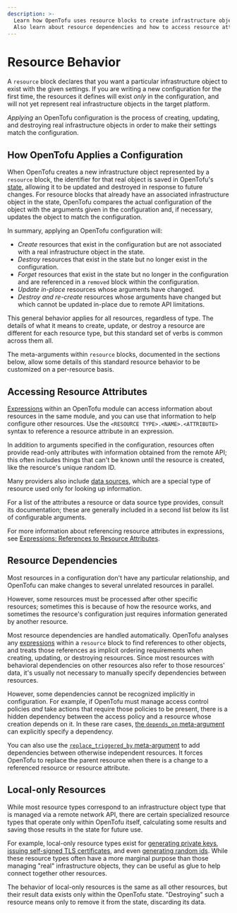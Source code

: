 ```yaml
---
description: >-
  Learn how OpenTofu uses resource blocks to create infrastructure objects.
  Also learn about resource dependencies and how to access resource attributes.
---
```


# Resource Behavior

A `resource` block declares that you want a particular infrastructure object
to exist with the given settings. If you are writing a new configuration for
the first time, the resources it defines will exist _only_ in the configuration,
and will not yet represent real infrastructure objects in the target platform.

_Applying_ an OpenTofu configuration is the process of creating, updating,
and destroying real infrastructure objects in order to make their settings
match the configuration.

## How OpenTofu Applies a Configuration

When OpenTofu creates a new infrastructure object represented by a `resource`
block, the identifier for that real object is saved in OpenTofu's
[state](../../language/state/index.mdx), allowing it to be updated and destroyed
in response to future changes. For resource blocks that already have an
associated infrastructure object in the state, OpenTofu compares the
actual configuration of the object with the arguments given in the
configuration and, if necessary, updates the object to match the configuration.

In summary, applying an OpenTofu configuration will:

- _Create_ resources that exist in the configuration but are not associated with a real infrastructure object in the state.
- _Destroy_ resources that exist in the state but no longer exist in the configuration.
- _Forget_ resources that exist in the state but no longer in the configuration and are referenced in a `removed` block within the configuration.
- _Update in-place_ resources whose arguments have changed.
- _Destroy and re-create_ resources whose arguments have changed but which cannot be updated in-place due to remote API limitations.

This general behavior applies for all resources, regardless of type. The
details of what it means to create, update, or destroy a resource are different
for each resource type, but this standard set of verbs is common across them
all.

The meta-arguments within `resource` blocks, documented in the
sections below, allow some details of this standard resource behavior to be
customized on a per-resource basis.

## Accessing Resource Attributes

[Expressions](../../language/expressions/index.mdx) within an OpenTofu module can access
information about resources in the same module, and you can use that information
to help configure other resources. Use the `<RESOURCE TYPE>.<NAME>.<ATTRIBUTE>`
syntax to reference a resource attribute in an expression.

In addition to arguments specified in the configuration, resources often provide
read-only attributes with information obtained from the remote API; this often
includes things that can't be known until the resource is created, like the
resource's unique random ID.

Many providers also include [data sources](../../language/data-sources/index.mdx),
which are a special type of resource used only for looking up information.

For a list of the attributes a resource or data source type provides, consult
its documentation; these are generally included in a second list below its list
of configurable arguments.

For more information about referencing resource attributes in expressions, see
[Expressions: References to Resource Attributes](../../language/expressions/references.mdx#references-to-resource-attributes).

## Resource Dependencies

Most resources in a configuration don't have any particular relationship, and
OpenTofu can make changes to several unrelated resources in parallel.

However, some resources must be processed after other specific resources;
sometimes this is because of how the resource works, and sometimes the
resource's configuration just requires information generated by another
resource.

Most resource dependencies are handled automatically. OpenTofu analyses any
[expressions](../../language/expressions/index.mdx) within a `resource` block to find references
to other objects, and treats those references as implicit ordering requirements
when creating, updating, or destroying resources. Since most resources with
behavioral dependencies on other resources also refer to those resources' data,
it's usually not necessary to manually specify dependencies between resources.

However, some dependencies cannot be recognized implicitly in configuration. For
example, if OpenTofu must manage access control policies _and_ take actions
that require those policies to be present, there is a hidden dependency between
the access policy and a resource whose creation depends on it. In these rare
cases,
[the `depends_on` meta-argument](../../language/meta-arguments/depends_on.mdx)
can explicitly specify a dependency.

You can also use the [`replace_triggered_by` meta-argument](../../language/meta-arguments/lifecycle.mdx#replace_triggered_by) to add dependencies between otherwise independent resources. It forces OpenTofu to replace the parent resource when there is a change to a referenced resource or resource attribute.

## Local-only Resources

While most resource types correspond to an infrastructure object type that
is managed via a remote network API, there are certain specialized resource
types that operate only within OpenTofu itself, calculating some results and
saving those results in the state for future use.

For example, local-only resource types exist for
[generating private keys](https://registry.terraform.io/providers/hashicorp/tls/latest/docs/resources/private_key),
[issuing self-signed TLS certificates](https://registry.terraform.io/providers/hashicorp/tls/latest/docs/resources/self_signed_cert),
and even [generating random ids](https://registry.terraform.io/providers/hashicorp/random/latest/docs/resources/id).
While these resource types often have a more marginal purpose than those
managing "real" infrastructure objects, they can be useful as glue to help
connect together other resources.

The behavior of local-only resources is the same as all other resources, but
their result data exists only within the OpenTofu state. "Destroying" such
a resource means only to remove it from the state, discarding its data.
